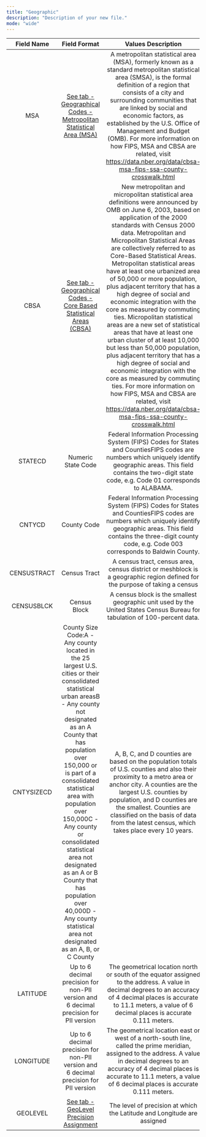 ```yaml
---
title: "Geographic"
description: "Description of your new file."
mode: "wide"
---
```


<Card title="Return to Dictionary Overview" icon="arrow-left-long" horizontal href="/dict/data-dictionary">
  
</Card>

| Field Name  | Field Format                                                                                                                                                                                                                                                                                                                                                                                                                                                        | Values Description                                                                                                                                                                                                                                                                                                                                                                                                                                                                                                                                                                                                                                                                                                                                                                                                                                                                                                                                |
| :---------: | :-----------------------------------------------------------------------------------------------------------------------------------------------------------------------------------------------------------------------------------------------------------------------------------------------------------------------------------------------------------------------------------------------------------------------------------------------------------------: | :-----------------------------------------------------------------------------------------------------------------------------------------------------------------------------------------------------------------------------------------------------------------------------------------------------------------------------------------------------------------------------------------------------------------------------------------------------------------------------------------------------------------------------------------------------------------------------------------------------------------------------------------------------------------------------------------------------------------------------------------------------------------------------------------------------------------------------------------------------------------------------------------------------------------------------------------------: |
| MSA         | <u>See tab - Geographical Codes - Metropolitan Statistical Area (MSA)</u>                                                                                                                                                                                                                                                                                                                                                                                           | A metropolitan statistical area (MSA), formerly known as a standard metropolitan statistical area (SMSA), is the formal definition of a region that consists of a city and surrounding communities that are linked by social and economic factors, as established by the U.S. Office of Management and Budget (OMB). For more information on how FIPS, MSA and CBSA are related, visit https://data.nber.org/data/cbsa-msa-fips-ssa-county-crosswalk.html                                                                                                                                                                                                                                                                                                                                                                                                                                                                                         |
| CBSA        | <u>See tab - Geographical Codes - Core Based Statistical Areas (CBSA)</u>                                                                                                                                                                                                                                                                                                                                                                                           | New metropolitan and micropolitan statistical area definitions were announced by OMB on June 6, 2003, based on application of the 2000 standards with Census 2000 data. Metropolitan and Micropolitan Statistical Areas are collectively referred to as Core-Based Statistical Areas. Metropolitan statistical areas have at least one urbanized area of 50,000 or more population, plus adjacent territory that has a high degree of social and economic integration with the core as measured by commuting ties. Micropolitan statistical areas are a new set of statistical areas that have at least one urban cluster of at least 10,000 but less than 50,000 population, plus adjacent territory that has a high degree of social and economic integration with the core as measured by commuting ties. For more information on how FIPS, MSA and CBSA are related, visit https://data.nber.org/data/cbsa-msa-fips-ssa-county-crosswalk.html |
| STATECD     | Numeric State Code                                                                                                                                                                                                                                                                                                                                                                                                                                                  | Federal Information Processing System (FIPS) Codes for States and CountiesFIPS codes are numbers which uniquely identify geographic areas. This field contains the two-digit state code, e.g. Code 01 corresponds to ALABAMA.                                                                                                                                                                                                                                                                                                                                                                                                                                                                                                                                                                                                                                                                                                                     |
| CNTYCD      | County Code                                                                                                                                                                                                                                                                                                                                                                                                                                                         | Federal Information Processing System (FIPS) Codes for States and CountiesFIPS codes are numbers which uniquely identify geographic areas. This field contains the three-digit county code, e.g. Code 003 corresponds to Baldwin County.                                                                                                                                                                                                                                                                                                                                                                                                                                                                                                                                                                                                                                                                                                          |
| CENSUSTRACT | Census Tract                                                                                                                                                                                                                                                                                                                                                                                                                                                        | A census tract, census area, census district or meshblock is a geographic region defined for the purpose of taking a census                                                                                                                                                                                                                                                                                                                                                                                                                                                                                                                                                                                                                                                                                                                                                                                                                       |
| CENSUSBLCK  | Census Block                                                                                                                                                                                                                                                                                                                                                                                                                                                        | A census block is the smallest geographic unit used by the United States Census Bureau for tabulation of 100-percent data.                                                                                                                                                                                                                                                                                                                                                                                                                                                                                                                                                                                                                                                                                                                                                                                                                        |
| CNTYSIZECD  | County Size Code:A - Any county located in the 25 largest U.S. cities or their consolidated statistical urban areasB - Any county not designated as an A County that has population over 150,000 or is part of a consolidated statistical area with population over 150,000C - Any county or consolidated statistical area not designated as an A or B County that has population over 40,000D - Any county statistical area not designated as an A, B, or C County | A, B, C, and D counties are based on the population totals of U.S. counties and also their proximity to a metro area or anchor city. A counties are the largest U.S. counties by population, and D counties are the smallest. Counties are classified on the basis of data from the latest census, which takes place every 10 years.                                                                                                                                                                                                                                                                                                                                                                                                                                                                                                                                                                                                              |
| LATITUDE    | Up to 6 decimal precision for non-PII version and 6 decimal precision for PII version                                                                                                                                                                                                                                                                                                                                                                               | The geometrical location north or south of the equator assigned to the address. A value in decimal degrees to an accuracy of 4 decimal places is accurate to 11.1 meters, a value of 6 decimal places is accurate 0.111 meters.                                                                                                                                                                                                                                                                                                                                                                                                                                                                                                                                                                                                                                                                                                                   |
| LONGITUDE   | Up to 6 decimal precision for non-PII version and 6 decimal precision for PII version                                                                                                                                                                                                                                                                                                                                                                               | The geometrical location east or west of a north-south line, called the prime meridian, assigned to the address. A value in decimal degrees to an accuracy of 4 decimal places is accurate to 11.1 meters, a value of 6 decimal places is accurate 0.111 meters.                                                                                                                                                                                                                                                                                                                                                                                                                                                                                                                                                                                                                                                                                  |
| GEOLEVEL    | <u>See tab - GeoLevel Precision Assignment</u>                                                                                                                                                                                                                                                                                                                                                                                                                      | The level of precision at which the Latitude and Longitude are assigned                                                                                                                                                                                                                                                                                                                                                                                                                                                                                                                                                                                                                                                                                                                                                                                                                                                                           |